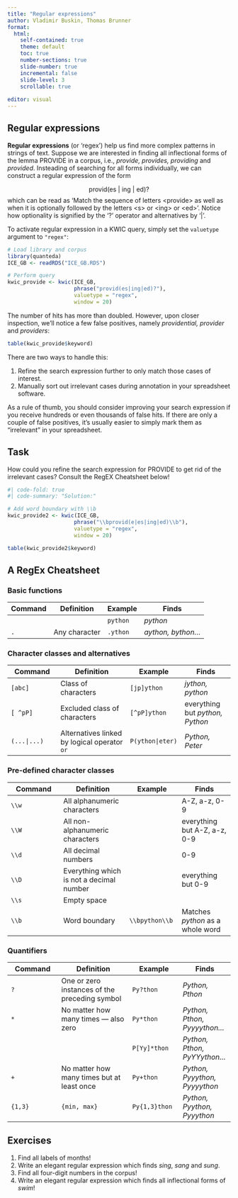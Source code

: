 ```yaml
---
title: "Regular expressions"
author: Vladimir Buskin, Thomas Brunner
format:
  html:
    self-contained: true
    theme: default
    toc: true
    number-sections: true
    slide-number: true
    incremental: false
    slide-level: 3
    scrollable: true
    
editor: visual
---
```


## Regular expressions

**Regular expressions** (or 'regex') help us find more complex patterns
in strings of text. Suppose we are interested in finding all
inflectional forms of the lemma PROVIDE in a corpus, i.e., *provide,
provides, providing* and *provided*. Insteading of searching for all
forms individually, we can construct a regular expression of the form

$$
\text{provid(es | ing | ed)?}
$$which can be read as 'Match the sequence of letters \<provide\> as
well as when it is optionally followed by the letters \<s\> or \<ing\>
or \<ed\>'. Notice how optionality is signified by the '?' operator and
alternatives by '\|'.

To activate regular expression in a KWIC query, simply set the
`valuetype` argument to `"regex"`:

```r

# Load library and corpus
library(quanteda)
ICE_GB <- readRDS("ICE_GB.RDS")

# Perform query
kwic_provide <- kwic(ICE_GB,
                     phrase("provid(es|ing|ed)?"),
                     valuetype = "regex",
                     window = 20)
```

The number of hits has more than doubled. However, upon closer
inspection, we'll notice a few false positives, namely *providential,
provider* and *providers*:

```r
table(kwic_provide$keyword)
```

There are two ways to handle this:

1.  Refine the search expression further to only match those cases of
    interest.
2.  Manually sort out irrelevant cases during annotation in your
    spreadsheet software.

As a rule of thumb, you should consider improving your search expression
if you receive hundreds or even thousands of false hits. If there are
only a couple of false positives, it's usually easier to simply mark
them as "irrelevant" in your spreadsheet.

::: callout-caution
## Task

How could you refine the search expression for PROVIDE to get rid of the
irrelevant cases? Consult the RegEX Cheatsheet below!

```r
#| code-fold: true
#| code-summary: "Solution:"

# Add word boundary with \\b
kwic_provide2 <- kwic(ICE_GB,
                     phrase("\\bprovid(e|es|ing|ed)\\b"),
                     valuetype = "regex",
                     window = 20)

table(kwic_provide2$keyword)

```
:::

## A RegEx Cheatsheet

### Basic functions

| **Command** | **Definition** | **Example** | **Finds**           |
|-------------|----------------|-------------|---------------------|
|             |                | `python`    | *python*            |
| `.`         | Any character  | `.ython`    | *aython, bython...* |

### Character classes and alternatives

| **Command** | **Definition**                               | **Example**     | **Finds**                       |
|-----------------|-----------------------|-----------------|-----------------|
| `[abc]`     | Class of characters                          | `[jp]ython`     | *jython, python*                |
| `[ ^pP]`    | Excluded class of characters                 | `[^pP]ython`    | everything but *python, Python* |
| `(...|...)` | Alternatives linked by logical operator `or` | `P(ython|eter)` | *Python, Peter*                 |

### Pre-defined character classes

| **Command** | **Definition**                           | **Example**    | **Finds**                        |
|-----------------|---------------------|-----------------|-----------------|
| `\\w`       | All alphanumeric characters              |                | A-Z, a-z, 0-9                    |
| `\\W`       | All non-alphanumeric characters          |                | everything but A-Z, a-z, 0-9     |
| `\\d`       | All decimal numbers                      |                | 0-9                              |
| `\\D`       | Everything which is not a decimal number |                | everything but 0-9               |
| `\\s`       | Empty space                              |                |                                  |
| `\\b`       | Word boundary                            | `\\bpython\\b` | Matches *python* as a whole word |

### Quantifiers

| **Command** | **Definition**                                | **Example**   | **Finds**                     |
|-----------------|-----------------------|-----------------|-----------------|
| `?`         | One or zero instances of the preceding symbol | `Py?thon`     | *Python, Pthon*               |
| `*`         | No matter how many times — also zero          | `Py*thon`     | *Python, Pthon, Pyyyython...* |
|             |                                               | `P[Yy]*thon`  | *Python, Pthon, PyYYython...* |
| `+`         | No matter how many times but at least once    | `Py+thon`     | *Python, Pyyython, Pyyyython* |
| `{1,3}`     | `{min, max}`                                  | `Py{1,3}thon` | *Python, Pyython, Pyyython*   |

## Exercises

1.  Find all labels of months!
2.  Write an elegant regular expression which finds *sing*, *sang* and
    *sung*.
3.  Find all four-digit numbers in the corpus!
4.  Write an elegant regular expression which finds all inflectional
    forms of *swim*!
